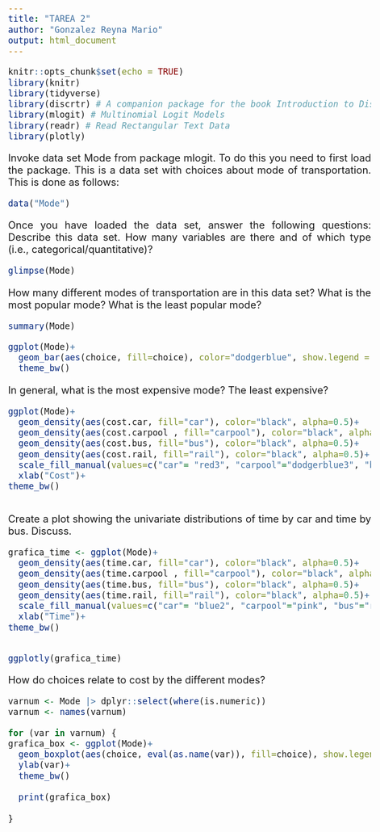 ```yaml
---
title: "TAREA 2"
author: "Gonzalez Reyna Mario"
output: html_document
---
```



<style>
body {
text-align: justify}
</style>

<style type="text/css">
body{/*Normal*/
     font-size: 20px;
}
</style>



```r
knitr::opts_chunk$set(echo = TRUE)
library(knitr)
library(tidyverse)
library(discrtr) # A companion package for the book Introduction to Discrete Choice Analysis with `R`
library(mlogit) # Multinomial Logit Models
library(readr) # Read Rectangular Text Data
library(plotly)
```



Invoke data set Mode from package mlogit. To do this you need to first load the package. This is a data set with choices about mode of transportation. This is done as follows:

```r
data("Mode")
```

Once you have loaded the data set, answer the following questions:
Describe this data set. How many variables are there and of which type (i.e., categorical/quantitative)?

```r
glimpse(Mode)
```





How many different modes of transportation are in this data set? What is the most popular mode? What is the least popular mode?

```r
summary(Mode)
```
```r
ggplot(Mode)+
  geom_bar(aes(choice, fill=choice), color="dodgerblue", show.legend = FALSE)+
  theme_bw()
```


In general, what is the most expensive mode? The least expensive?


```r
ggplot(Mode)+
  geom_density(aes(cost.car, fill="car"), color="black", alpha=0.5)+
  geom_density(aes(cost.carpool , fill="carpool"), color="black", alpha=0.5)+
  geom_density(aes(cost.bus, fill="bus"), color="black", alpha=0.5)+
  geom_density(aes(cost.rail, fill="rail"), color="black", alpha=0.5)+
  scale_fill_manual(values=c("car"= "red3", "carpool"="dodgerblue3", "bus"="darkgoldenrod1", "rail"="cyan3"), name="Mode")+
  xlab("Cost")+
theme_bw()
  
```



Create a plot showing the univariate distributions of time by car and time by bus. Discuss.


```r
grafica_time <- ggplot(Mode)+
  geom_density(aes(time.car, fill="car"), color="black", alpha=0.5)+
  geom_density(aes(time.carpool , fill="carpool"), color="black", alpha=0.5)+
  geom_density(aes(time.bus, fill="bus"), color="black", alpha=0.5)+
  geom_density(aes(time.rail, fill="rail"), color="black", alpha=0.5)+
  scale_fill_manual(values=c("car"= "blue2", "carpool"="pink", "bus"="red4", "rail"="dodgerblue2"), name="Mode")+
  xlab("Time")+
theme_bw()


ggplotly(grafica_time)  
```

How do choices relate to cost by the different modes?

```r
varnum <- Mode |> dplyr::select(where(is.numeric))
varnum <- names(varnum)

for (var in varnum) {
grafica_box <- ggplot(Mode)+
  geom_boxplot(aes(choice, eval(as.name(var)), fill=choice), show.legend=FALSE)+
  ylab(var)+
  theme_bw()
  
  print(grafica_box)
    
}



```







